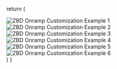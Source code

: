   return (
    <div className="grid grid-cols-1 md:grid-cols-3 gap-4 my-6">
      <Frame>
        <img 
          src="/img/v3/ramp-custom-1.png" 
          alt="ZBD Onramp Customization Example 1"
          className="rounded-lg w-full"
        />
      </Frame>
      <Frame>
        <img 
          src="/img/v3/ramp-custom-2.png" 
          alt="ZBD Onramp Customization Example 2"
          className="rounded-lg w-full"
        />
      </Frame>
      <Frame>
        <img 
          src="/img/v3/ramp-custom-3.png" 
          alt="ZBD Onramp Customization Example 3"
          className="rounded-lg w-full"
        />
      </Frame>
      <Frame>
        <img 
          src="/img/v3/ramp-custom-4.png" 
          alt="ZBD Onramp Customization Example 4"
          className="rounded-lg w-full"
        />
      </Frame>
      <Frame>
        <img 
          src="/img/v3/ramp-custom-5.png" 
          alt="ZBD Onramp Customization Example 5"
          className="rounded-lg w-full"
        />
      </Frame>
      <Frame>
        <img 
          src="/img/v3/ramp-custom-6.png" 
          alt="ZBD Onramp Customization Example 6"
          className="rounded-lg w-full"
        />
      </Frame>
    </div>
  )
} 